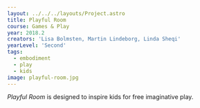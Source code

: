 ---
layout: ../../../layouts/Project.astro
title: Playful Room
course: Games & Play
year: 2018.2
creators: 'Lisa Bolmsten, Martin Lindeborg, Linda Sheqi'
yearLevel: 'Second'
tags:
  - embodiment
  - play
  - kids
image: playful-room.jpg
---

_Playful Room_ is designed to inspire kids for free imaginative play.

<MauVideo id="0_71ebqeh1" />
